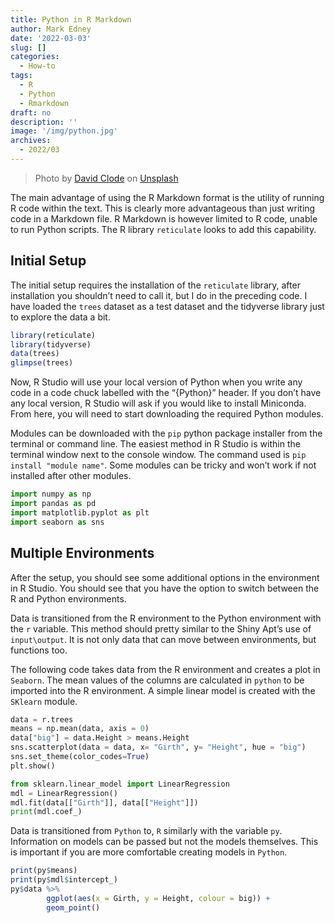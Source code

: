```yaml
---
title: Python in R Markdown
author: Mark Edney
date: '2022-03-03'
slug: []
categories:
  - How-to
tags:
  - R
  - Python
  - Rmarkdown
draft: no
description: ''
image: '/img/python.jpg'
archives:
  - 2022/03
---
```

> Photo by [David Clode](https://unsplash.com/@davidclode?utm_source=unsplash&utm_medium=referral&utm_content=creditCopyText) on [Unsplash](https://unsplash.com/s/photos/python?utm_source=unsplash&utm_medium=referral&utm_content=creditCopyText)
  
The main advantage of using the R Markdown format is the utility of running R code within the text. This is clearly more advantageous than just writing code in a Markdown file. R 
Markdown is however limited to R code, unable to run Python scripts. The R library `reticulate` looks to add this capability. 

## Initial Setup 

The initial setup requires the installation of the `reticulate` library, after installation you shouldn't need to call it, but I do in the preceding code. I have loaded the `trees` dataset as a test dataset and the tidyverse library just to explore the data a bit. 

```r
library(reticulate)
library(tidyverse)
data(trees)
glimpse(trees)
``` 

Now, R Studio will use your local version of Python when you write any code in a code chuck labelled with the "{Python}" header. If you don't have any local version, R Studio will ask if you would like to install Miniconda. From here, you will need to start downloading the required Python modules. 

Modules can be downloaded with the `pip` python package installer from the terminal or command line. The easiest method in R Studio is within the terminal window next to the console window. The command used is `pip install "module name"`. Some modules can be tricky and won't work if not installed after other modules. 

```python
import numpy as np
import pandas as pd
import matplotlib.pyplot as plt
import seaborn as sns
```

## Multiple Environments

After the setup, you should see some additional options in the environment in R Studio. You should see that you have the option to switch between the R and Python environments.

Data is transitioned from the R environment to the Python environment with the `r` variable. This method should pretty similar to the Shiny Apt's use of `input\output`. It is not only data that can move between environments, but functions too.   

The following code takes data from the R environment and creates a plot in `Seaborn`. The mean values of the columns are calculated in `python` to be imported into the R environment. A simple linear model is created with the `SKlearn` module. 

```python
data = r.trees
means = np.mean(data, axis = 0)
data["big"] = data.Height > means.Height 
sns.scatterplot(data = data, x= "Girth", y= "Height", hue = "big")
sns.set_theme(color_codes=True)
plt.show()

from sklearn.linear_model import LinearRegression
mdl = LinearRegression()
mdl.fit(data[["Girth"]], data[["Height"]])
print(mdl.coef_)
```

Data is transitioned from `Python` to, `R` similarly with the variable `py`. Information on models can be passed but not the models themselves. This is important if you are more comfortable creating models in `Python`.  

```r
print(py$means)
print(py$mdl$intercept_)
py$data %>%
        ggplot(aes(x = Girth, y = Height, colour = big)) +
        geom_point()
```
